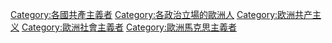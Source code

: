 [[Category:各國共產主義者|Category:各國共產主義者]]
[[Category:各政治立場的歐洲人|Category:各政治立場的歐洲人]]
[[Category:欧洲共产主义|Category:欧洲共产主义]]
[[Category:歐洲社會主義者|Category:歐洲社會主義者]]
[[Category:歐洲馬克思主義者|Category:歐洲馬克思主義者]]